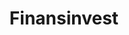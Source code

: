 ---
slug: finansinvest
link: /projects/finansinvest/
category: 'projects'
title: Finansinvest
publicData: Sep 11th 2020
pagesCount: 1
pages: 
        - page:
            - image: test
            - title: Главная
sortIdx: 380
---